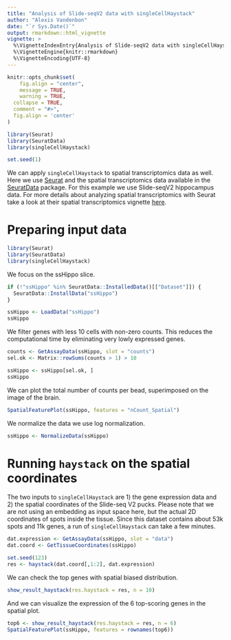 ---
title: "Analysis of Slide-seqV2 data with singleCellHaystack"
author: "Alexis Vandenbon"
date: "`r Sys.Date()`"
output: rmarkdown::html_vignette
vignette: >
  %\VignetteIndexEntry{Analysis of Slide-seqV2 data with singleCellHaystack}
  %\VignetteEngine{knitr::rmarkdown}
  %\VignetteEncoding{UTF-8}
---


```{r setup, include=FALSE}
knitr::opts_chunk$set(
	fig.align = "center",
	message = TRUE,
	warning = TRUE,
  collapse = TRUE,
  comment = "#>",
  fig.align = 'center'
)

library(Seurat)
library(SeuratData)
library(singleCellHaystack)

set.seed(1)
```

We can apply `singleCellHaystack` to spatial transcriptomics data as well. Here we use [Seurat](https://github.com/satijalab/seurat) and the spatial transcriptomics data available in the [SeuratData](https://github.com/satijalab/seurat-data) package. For this example we use Slide-seqV2 hippocampus data. For more details about analyzing spatial transcriptomics with Seurat take a look at their spatial transcriptomics vignette [here](https://satijalab.org/seurat/).


# Preparing input data

```{r eval=FALSE}
library(Seurat)
library(SeuratData)
library(singleCellHaystack)
```

We focus on the ssHippo slice.

```{r}
if (!"ssHippo" %in% SeuratData::InstalledData()[["Dataset"]]) {
  SeuratData::InstallData("ssHippo")
}

ssHippo <- LoadData("ssHippo")
ssHippo
```


We filter genes with less 10 cells with non-zero counts. This reduces the computational time by eliminating very lowly expressed genes.

```{r}
counts <- GetAssayData(ssHippo, slot = "counts")
sel.ok <- Matrix::rowSums(counts > 1) > 10

ssHippo <- ssHippo[sel.ok, ]
ssHippo
```

We can plot the total number of counts per bead, superimposed on the image of the brain.

```{r}
SpatialFeaturePlot(ssHippo, features = "nCount_Spatial")
```

We normalize the data we use log normalization.

```{r}
ssHippo <- NormalizeData(ssHippo)
```

# Running `haystack` on the spatial coordinates

The two inputs to `singleCellHaystack` are 1) the gene expression data and 2) the spatial coordinates of the Slide-seq V2 pucks. Please note that we are not using an embedding as input space here, but the actual 2D coordinates of spots inside the tissue. Since this dataset contains about 53k spots and 11k genes, a run of `singleCellHaystack` can take a few minutes.

```{r}
dat.expression <- GetAssayData(ssHippo, slot = "data")
dat.coord <- GetTissueCoordinates(ssHippo)

set.seed(123)
res <- haystack(dat.coord[,1:2], dat.expression)
```

We can check the top genes with spatial biased distribution.

```{r}
show_result_haystack(res.haystack = res, n = 10)
```

And we can visualize the expression of the 6 top-scoring genes in the spatial plot.

```{r fig.width=8, fig.height=6}
top6 <- show_result_haystack(res.haystack = res, n = 6)
SpatialFeaturePlot(ssHippo, features = rownames(top6))
```

